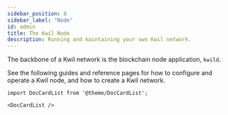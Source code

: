 ```yaml
---
sidebar_position: 8
sidebar_label: "Node"
id: admin
title: The Kwil Node
description: Running and maintaining your own Kwil network.
---
```


The backbone of a Kwil network is the blockchain node application, `kwild`.

See the following guides and reference pages for how to configure and operate a
Kwil node, and how to create a Kwil network.

```mdx-code-block
import DocCardList from '@theme/DocCardList';

<DocCardList />
```
